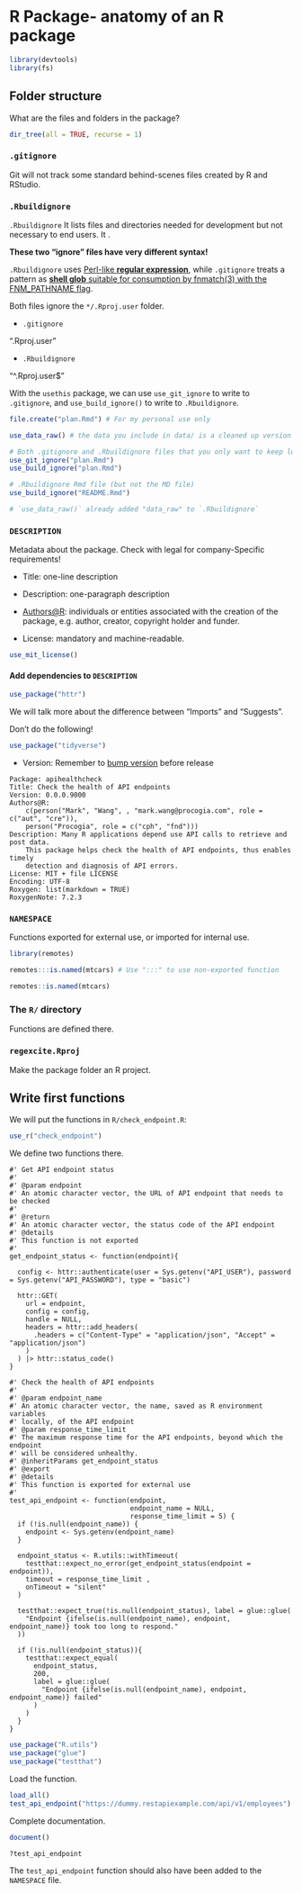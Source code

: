 # R Package- anatomy of an R package

```r
library(devtools)
library(fs)
```

## Folder structure

What are the files and folders in the package?

```r
dir_tree(all = TRUE, recurse = 1)
```

### `.gitignore`

Git will not track some standard behind-scenes files created by R and RStudio.

### `.Rbuildignore`

`.Rbuildignore` It lists files and directories needed for development but not necessary to end users. It .

**These two "ignore" files have very different syntax!**

`.Rbuildignore` uses [Perl-like **regular expression**](https://cran.r-project.org/doc/manuals/R-exts.html), while `.gitignore` treats a pattern as [**shell glob** suitable for consumption by fnmatch(3) with the FNM_PATHNAME flag](https://www.git-scm.com/docs/gitignore/2.9.5).

Both files ignore the `*/.Rproj.user` folder.

-   `.gitignore`

".Rproj.user"

-   `.Rbuildignore`

"\^.Rproj.user\$"

With the `usethis` package, we can use `use_git_ignore` to write to `.gitignore`, and `use_build_ignore()` to write to `.Rbuildignore`.

```r
file.create("plan.Rmd") # For my personal use only

use_data_raw() # the data you include in data/ is a cleaned up version of raw data here, typically some data you have gathered from elsewhere. 
```

```r
# Both .gitignore and .Rbuildignore files that you only want to keep locally
use_git_ignore("plan.Rmd")
use_build_ignore("plan.Rmd")

# .Rbuildignore Rmd file (but not the MD file)
use_build_ignore("README.Rmd")

# `use_data_raw()` already added "data_raw" to `.Rbuildignore`

```

### `DESCRIPTION`

Metadata about the package. Check with legal for company-Specific requirements!

-   Title: one-line description

-   Description: one-paragraph description

-   [Authors\@R](mailto:Authors@R){.email}: individuals or entities associated with the creation of the package, e.g. author, creator, copyright holder and funder.

-   License: mandatory and machine-readable.

```r
use_mit_license()
```


#### Add dependencies to `DESCRIPTION`

```r
use_package("httr")
```

We will talk more about the difference between "Imports" and "Suggests". 

Don't do the following!

```r
use_package("tidyverse")
```

- Version: Remember to [bump version](https://github.com/tidyverse/dplyr/releases) before release

```
Package: apihealthcheck
Title: Check the health of API endpoints
Version: 0.0.0.9000
Authors@R: 
    c(person("Mark", "Wang", , "mark.wang@procogia.com", role = c("aut", "cre")), 
    person("Procogia", role = c("cph", "fnd")))
Description: Many R applications depend use API calls to retrieve and post data.
    This package helps check the health of API endpoints, thus enables timely
    detection and diagnosis of API errors. 
License: MIT + file LICENSE
Encoding: UTF-8
Roxygen: list(markdown = TRUE)
RoxygenNote: 7.2.3
```

### `NAMESPACE`

Functions exported for external use, or imported for internal use.

```r
library(remotes)

remotes:::is.named(mtcars) # Use ":::" to use non-exported function

remotes::is.named(mtcars)
```

### The `R/` directory

Functions are defined there.

### `regexcite.Rproj`

Make the package folder an R project. 

## Write first functions

We will put the functions in `R/check_endpoint.R`:

```r
use_r("check_endpoint")
```

We define two functions there.

```
#' Get API endpoint status
#'
#' @param endpoint
#' An atomic character vector, the URL of API endpoint that needs to be checked
#'
#' @return
#' An atomic character vector, the status code of the API endpoint
#' @details
#' This function is not exported
#'
get_endpoint_status <- function(endpoint){

  config <- httr::authenticate(user = Sys.getenv("API_USER"), password = Sys.getenv("API_PASSWORD"), type = "basic")

  httr::GET(
    url = endpoint,
    config = config,
    handle = NULL,
    headers = httr::add_headers(
      .headers = c("Content-Type" = "application/json", "Accept" = "application/json")
    )
  ) |> httr::status_code()
}

#' Check the health of API endpoints
#'
#' @param endpoint_name
#' An atomic character vector, the name, saved as R environment variables
#' locally, of the API endpoint
#' @param response_time_limit
#' The maximum response time for the API endpoints, beyond which the endpoint
#' will be considered unhealthy.
#' @inheritParams get_endpoint_status
#' @export
#' @details
#' This function is exported for external use
#'
test_api_endpoint <- function(endpoint,
                              endpoint_name = NULL,
                              response_time_limit = 5) {
  if (!is.null(endpoint_name)) {
    endpoint <- Sys.getenv(endpoint_name)
  }

  endpoint_status <- R.utils::withTimeout(
    testthat::expect_no_error(get_endpoint_status(endpoint = endpoint)),
    timeout = response_time_limit ,
    onTimeout = "silent"
  )

  testthat::expect_true(!is.null(endpoint_status), label = glue::glue(
    "Endpoint {ifelse(is.null(endpoint_name), endpoint, endpoint_name)} took too long to respond."
  ))

  if (!is.null(endpoint_status)){
    testthat::expect_equal(
      endpoint_status,
      200,
      label = glue::glue(
        "Endpoint {ifelse(is.null(endpoint_name), endpoint, endpoint_name)} failed"
      )
    )
  }
}

```

```r
use_package("R.utils")
use_package("glue")
use_package("testthat")
```

Load the function.

```r
load_all()
test_api_endpoint("https://dummy.restapiexample.com/api/v1/employees")
```

Complete documentation.

```r
document()

?test_api_endpoint
```

The `test_api_endpoint` function should also have been added to the `NAMESPACE` file. 